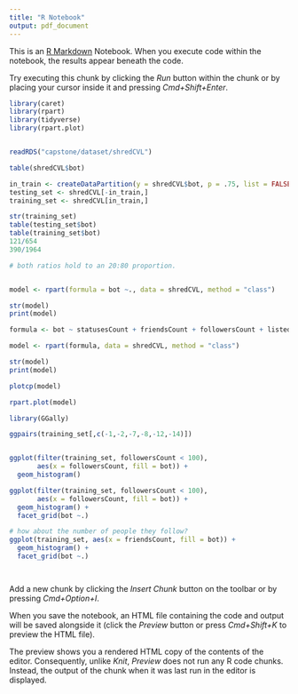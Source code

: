 ```yaml
---
title: "R Notebook"
output: pdf_document
---
```


This is an [R Markdown](http://rmarkdown.rstudio.com) Notebook. When you execute code within the notebook, the results appear beneath the code. 

Try executing this chunk by clicking the *Run* button within the chunk or by placing your cursor inside it and pressing *Cmd+Shift+Enter*. 

```r

library(caret)
library(rpart)
library(tidyverse)
library(rpart.plot)


readRDS("capstone/dataset/shredCVL")

table(shredCVL$bot)

in_train <- createDataPartition(y = shredCVL$bot, p = .75, list = FALSE)
testing_set <- shredCVL[-in_train,]
training_set <- shredCVL[in_train,]

str(training_set)
table(testing_set$bot)
table(training_set$bot)
121/654
390/1964

# both ratios hold to an 20:80 proportion.


model <- rpart(formula = bot ~., data = shredCVL, method = "class")

str(model)
print(model)

formula <- bot ~ statusesCount + friendsCount + followersCount + listedCount + acct_age + langDiv + mean_time_betwn_tweets + Count + mCount

model <- rpart(formula, data = shredCVL, method = "class")

str(model)
print(model)

plotcp(model)

rpart.plot(model)

library(GGally)

ggpairs(training_set[,c(-1,-2,-7,-8,-12,-14)])


ggplot(filter(training_set, followersCount < 100), 
       aes(x = followersCount, fill = bot)) +
  geom_histogram()

ggplot(filter(training_set, followersCount < 100), 
       aes(x = followersCount, fill = bot)) +
  geom_histogram() + 
  facet_grid(bot ~.)

# how about the number of people they follow?
ggplot(training_set, aes(x = friendsCount, fill = bot)) +
  geom_histogram() +
  facet_grid(bot ~.)




```

Add a new chunk by clicking the *Insert Chunk* button on the toolbar or by pressing *Cmd+Option+I*.

When you save the notebook, an HTML file containing the code and output will be saved alongside it (click the *Preview* button or press *Cmd+Shift+K* to preview the HTML file). 

The preview shows you a rendered HTML copy of the contents of the editor. Consequently, unlike *Knit*, *Preview* does not run any R code chunks. Instead, the output of the chunk when it was last run in the editor is displayed.

